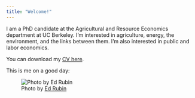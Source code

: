 ```yaml
---
title: "Welcome!"
---
```


I am a PhD candidate at the Agricultural and Resource Economics department at UC Berkeley. I'm interested in agriculture, energy, the environment, and the links between them. I'm also interested in public and labor economics.

You can download my <a href="trilnick_cv_jan18.pdf" target="_blank">CV here</a>.

This is me on a good day:

![Photo by <a href="http://edrub.in/" target="_blank">Ed Rubin</a>](Itai_Trilnick.jpg)